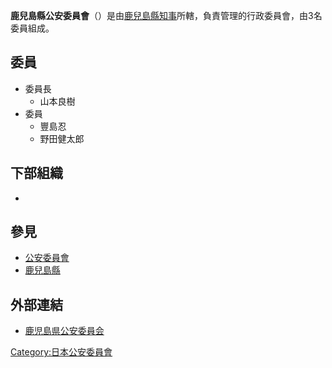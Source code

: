 {{unreferenced|time=2018-07-05T03:05:34+00:00}}
{{Infobox Govt Agency
  | agency_name     = 鹿兒島縣公安委員會
  | nativename      = {{lang|ja|鹿児島県公安委員会}}{{ja}}<br>{{lang|ja|かごしまけんこうあんいいんかい}}
  | nativename_r    = Kagoshima Prefectural Public Safety Commission{{en}}
  | jurisdiction    = [[File:Flag_of_Kagoshima_Prefecture.svg|20px]] [[鹿兒島縣|鹿兒島縣]]
  | seal            = 
  | seal_width      = 
  | seal_caption    = 
  | logo            = 
  | logo_width      = 
  | logo_caption    = 
  | formed          = 
  | preceding1      = 
  | preceding2      =
  | dissolved       = 
  | superseding     = 
  | employees       = 3人
  | budget          = 
  | minister1_name  = 
  | minister1_pfo   = 
  | minister2_name  = 
  | minister2_pfo   =
  | chief1_title    = 委員長
  | chief1          = 山本良樹
  | chief2_title    = 
  | chief2          = 
  | chief3_title    = 
  | chief3          = 
  | parent_agency   = [[鹿兒島縣知事|鹿兒島縣知事]]
  | child1_agency   = {{link-jp|鹿兒島縣警察|鹿児島県警察|鹿兒島縣警察}}
  | child2_agency   = 
  | child3_agency   = 
  | child4_agency   = 
  | child5_agency   = 
  | child6_agency   = 
  | child7_agency   = 
  | child8_agency   = 
  | child9_agency   = 
  | keydocument1    = 
  | keydocument2    =
  | picture         = 
  | picture_width   = 250px
  | picture_caption = 
  | headquarters    = {{JPN}}<br/>[[鹿兒島縣|鹿兒島縣]][[鹿兒島市|鹿兒島市]]鴨池新町10番1號
  | website         = [http://www.pref.kagoshima.jp/kouaniinkai/ 鹿児島県公安委員会]
  | footnotes       = 
}}
'''鹿兒島縣公安委員會'''（{{jpn|j=鹿児島県公安委員会|hg=かごしまけんこうあんいいんかい|rm=Kagoshimaken Kō'an-i'inkai}}）是由[[鹿兒島縣知事|鹿兒島縣知事]]所轄，負責管理{{link-jp|鹿兒島縣警察|鹿児島県警察|鹿兒島縣警察}}的行政委員會，由3名委員組成。

== 委員 ==
*委員長
**山本良樹
*委員
**豐島忍
**野田健太郎

== 下部組織 ==
*{{link-jp|鹿兒島縣警察|鹿児島県警察|鹿兒島縣警察}}

== 參見 ==
*[[公安委員會|公安委員會]]
*[[鹿兒島縣|鹿兒島縣]]

== 外部連結 ==
*[http://www.pref.kagoshima.jp/kouaniinkai/ 鹿児島県公安委員会]{{Wayback|url=http://www.pref.kagoshima.jp/kouaniinkai/ |date=20170314090039 }}
{{日本都道府縣公安委員會}}

[[Category:日本公安委員會|Category:日本公安委員會]]
